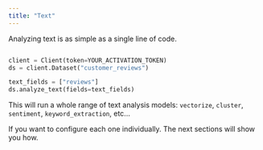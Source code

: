 ```yaml
---
title: "Text"
---
```


Analyzing text is as simple as a single line of code.

```python Pythonfrom relevanceai import Client

client = Client(token=YOUR_ACTIVATION_TOKEN)
ds = client.Dataset("customer_reviews")

text_fields = ["reviews"]
ds.analyze_text(fields=text_fields)
```

This will run a whole range of text analysis models: `vectorize`, `cluster`, `sentiment`, `keyword_extraction`, etc...

If you want to configure each one individually. The next sections will show you how.